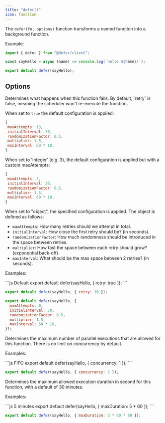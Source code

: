 ```yaml
---
title: "defer()"
icon: function
---
```


The `defer(fn, options)` function transforms a named function into a background
function.

Example:

```js
import { defer } from "@defer/client";

const sayHello = async (name) => console.log(`hello ${name}!`);

export default defer(sayHello);
```

## Options

<ResponseField name="retry" type="boolean | integer | object">
  Determines what happens when this function fails. By default, `retry` is false, meaning the scheduler won't re-execute the function.

When set to `true` the default configuration is applied:

```js
{
 maxAttempts: 13,
 initialInterval: 30,
 randomizationFactor: 0.5,
 multiplier: 1.5,
 maxInterval: 60 * 10,
}
```

When set to 'integer' (e.g. 3), the default configuration is applied but with a
custom maxAttempts:

```js
{
 maxAttempts: 3,
 initialInterval: 30,
 randomizationFactor: 0.5,
 multiplier: 1.5,
 maxInterval: 60 * 10,
}
```

When set to "object", the specified configuration is applied. The object is
defined as follows:

- `maxAttempts`: How many retries should we attempt in total.
- `initialInterval`: How close the first retry should be? (in seconds).
- `randomizationFactor`: How much randomness should be introduced in the space
  between retries.
- `multiplier`: How fast the space between each retry should grow? (exponential
  back-off).
- `maxInterval`: What should be the max space between 2 retries? (in seconds).

Examples:

  <CodeGroup>
  ```js Default
  export default defer(sayHello, { retry: true });
  ```

```js Maximum
export default defer(sayHello, { retry: 10 });
```

```js Custom
export default defer(sayHello, {
  maxAttempts: 0,
  initialInterval: 30,
  randomizationFactor: 0.5,
  multiplier: 1.5,
  maxInterval: 60 * 10,
});
```

  </CodeGroup>

</ResponseField>
<ResponseField name="concurrency" type="integer">
  Determines the maximum number of parallel executions that are allowed for this function. There is no limit on concurrency by default.

Examples:

  <CodeGroup>
  ```js FIFO
  export default defer(sayHello, { concurrency: 1 });
  ```

```js 5 parallels
export default defer(sayHello, { concurrency: 5 });
```

  </CodeGroup>
</ResponseField>
<ResponseField name="maxDuration" type="integer">
  Determines the maximum allowed execution duration in second for this function, with a default of 30 minutes.

Examples:

  <CodeGroup>
  ```js 5 minutes
  export default defer(sayHello, { maxDuration: 5 * 60 });
  ```

```js 3 hours
export default defer(sayHello, { maxDuration: 3 * 60 * 60 });
```

  </CodeGroup>
</ResponseField>
